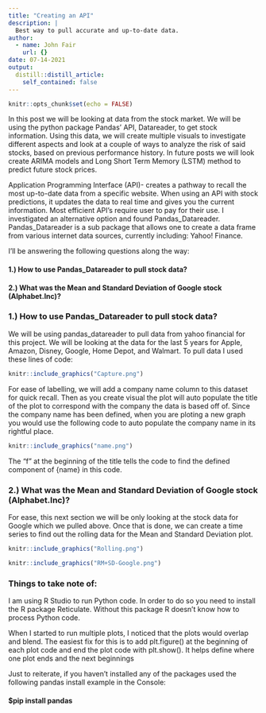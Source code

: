 ```yaml
---
title: "Creating an API"
description: |
  Best way to pull accurate and up-to-date data.
author:
  - name: John Fair
    url: {}
date: 07-14-2021
output:
  distill::distill_article:
    self_contained: false
---
```



```r
knitr::opts_chunk$set(echo = FALSE)
```

In this post we will be looking at data from the stock market. We will be using the python package Pandas’ API, Datareader, to get stock information. Using this data, we will create multiple visuals to investigate different aspects and look at a couple of ways to analyze the risk of said stocks, based on previous performance history. In future posts we will look create ARIMA models and Long Short Term Memory (LSTM) method to predict future stock prices.  

Application Programming Interface (API)- creates a pathway to recall the most up-to-date data from a specific website. When using an API with stock predictions, it updates the data to real time and gives you the current information. Most efficient API’s require user to pay for their use. I investigated an alternative option and found Pandas_Datareader. Pandas_Datareader is a sub package that allows one to create a data frame from various internet data sources, currently including: Yahoo! Finance. 

I'll be answering the following questions along the way: 

#### 1.) How to use Pandas_Datareader to pull stock data? 
#### 2.) What was the Mean and Standard Deviation of Google stock (Alphabet.Inc)? 

 

### 1.) How to use Pandas_Datareader to pull stock data? 

We will be using pandas_datareader to pull data from yahoo financial for this project. We will be looking at the data for the last 5 years for Apple, Amazon, Disney, Google, Home Depot, and Walmart. To pull data I used these lines of code: 

```r
knitr::include_graphics("Capture.png")
``` 


For ease of labelling, we will add a company name column to this dataset for quick recall. Then as you create visual the plot will auto populate the title of the plot to correspond with the company the data is based off of.  Since the company name has been defined, when you are ploting a new graph you would use the following code to auto populate the company name in its rightful place. 

```r
knitr::include_graphics("name.png")
```  

The “f” at the beginning of the title tells the code to find the defined component of {name} in this code.  

### 2.) What was the Mean and Standard Deviation of Google stock (Alphabet.Inc)? 

For ease, this next section we will be only looking at the stock data for Google which we pulled above. Once that is done, we can create a time series to find out the rolling data for the Mean and Standard Deviation plot. 

```r
knitr::include_graphics("Rolling.png")
``` 

```r
knitr::include_graphics("RM+SD-Google.png")
```  

 

 

### Things to take note of: 

I am using R Studio to run Python code. In order to do so you need to install the R package Reticulate. Without this package R doesn’t know how to process Python code. 

When I started to run multiple plots, I noticed that the plots would overlap and blend. The easiest fix for this is to add plt.figure() at the beginning of each plot code and end the plot code with plt.show(). It helps define where one plot ends and the next beginnings 

Just to reiterate, if you haven’t installed any of the packages used the following pandas install example in the Console: 

#### $pip install pandas 

 


